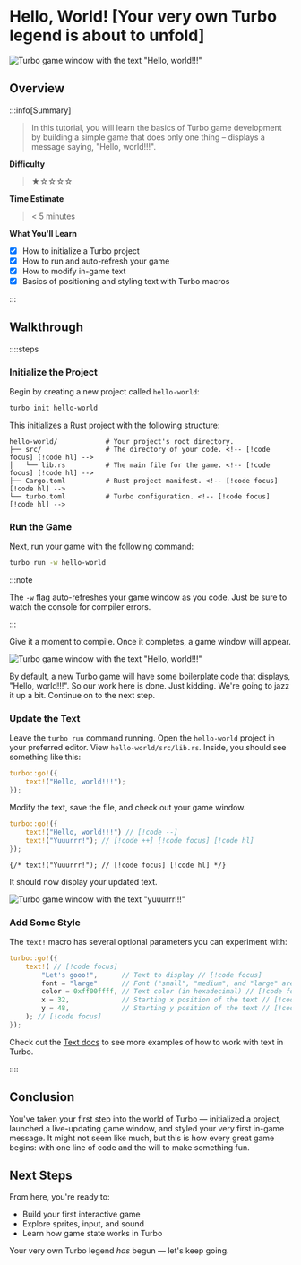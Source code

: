 # Hello, World! [Your very own Turbo legend is about to unfold]

![Turbo game window with the text "Hello, world!!!"](/hello-world.png)

## Overview

:::info[Summary]

> In this tutorial, you will learn the basics of Turbo game development by building a simple game that does only one thing – displays a message saying, "Hello, world!!!".

**Difficulty**

> ★☆☆☆☆

**Time Estimate**

> < 5 minutes

**What You'll Learn**

- [x] How to initialize a Turbo project
- [x] How to run and auto-refresh your game
- [x] How to modify in-game text
- [x] Basics of positioning and styling text with Turbo macros

:::

## Walkthrough

::::steps

### Initialize the Project

Begin by creating a new project called `hello-world`:

```bash [Terminal]
turbo init hello-world
```

This initializes a Rust project with the following structure:

```
hello-world/            # Your project's root directory.
├── src/                # The directory of your code. <!-- [!code focus] [!code hl] -->
│   └── lib.rs          # The main file for the game. <!-- [!code focus] [!code hl] -->
├── Cargo.toml          # Rust project manifest. <!-- [!code focus] [!code hl] -->
└── turbo.toml          # Turbo configuration. <!-- [!code focus] [!code hl] -->
```

### Run the Game

Next, run your game with the following command:

```bash [Terminal]
turbo run -w hello-world
```

:::note

The `-w` flag auto-refreshes your game window as you code. Just be sure to watch the console for compiler errors.

:::

Give it a moment to compile. Once it completes, a game window will appear.

![Turbo game window with the text "Hello, world!!!"](/hello-world.png)

By default, a new Turbo game will have some boilerplate code that displays, "Hello, world!!!". So our work here is done. Just kidding. We're going to jazz it up a bit. Continue on to the next step.

### Update the Text

Leave the `turbo run` command running. Open the `hello-world` project in your preferred editor. View `hello-world/src/lib.rs`. Inside, you should see something like this:

```rust title="hello-world/src/lib.rs" showLineNumbers
turbo::go!({
    text!("Hello, world!!!");
});
```

Modify the text, save the file, and check out your game window.

```rust title="hello-world/src/lib.rs" showLineNumbers
turbo::go!({
    text!("Hello, world!!!") // [!code --]
    text!("Yuuurrr!"); // [!code ++] [!code focus] [!code hl]
});
```
    {/* text!("Yuuurrr!"); // [!code focus] [!code hl] */}

It should now display your updated text.

![Turbo game window with the text "yuuurrr!!!"](/yuuurrr.png)

### Add Some Style

The `text!` macro has several optional parameters you can experiment with:

```rust title="hello-world/src/lib.rs" showLineNumbers
turbo::go!({
    text!( // [!code focus]
        "Let's gooo!",      // Text to display // [!code focus]
        font = "large"      // Font ("small", "medium", and "large" are available by default) [!code focus] [!code hl]
        color = 0xff00ffff, // Text color (in hexadecimal) // [!code focus] [!code hl]
        x = 32,             // Starting x position of the text // [!code focus] [!code hl]
        y = 48,             // Starting y position of the text // [!code focus] [!code hl]
    ); // [!code focus]
});
```

Check out the [Text docs](/example) to see more examples of how to work with text in Turbo.

::::

## Conclusion

You've taken your first step into the world of Turbo — initialized a project, launched a live-updating game window, and styled your very first in-game message. It might not seem like much, but this is how every great game begins: with one line of code and the will to make something fun.

## Next Steps

From here, you're ready to:

- Build your first interactive game
- Explore sprites, input, and sound
- Learn how game state works in Turbo

Your very own Turbo legend *has* begun — let's keep going.
